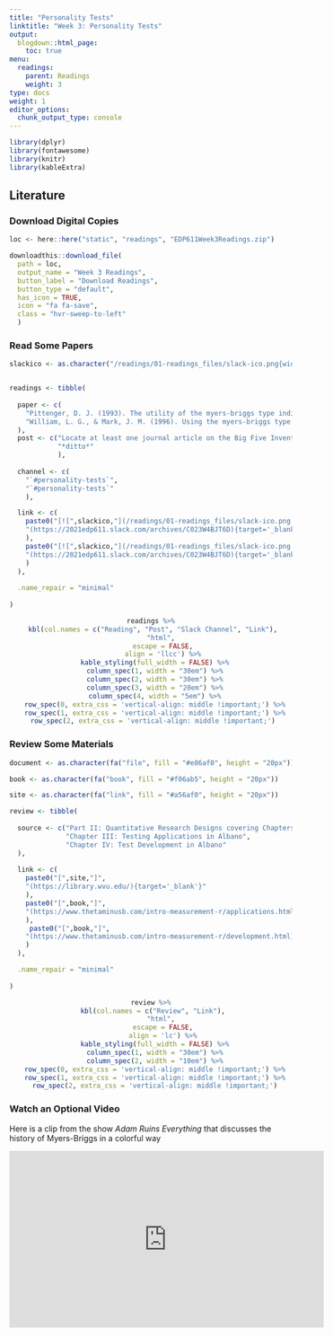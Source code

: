 ```yaml
---
title: "Personality Tests"
linktitle: "Week 3: Personality Tests"
output:
  blogdown::html_page:
    toc: true
menu:
  readings:
    parent: Readings
    weight: 3
type: docs
weight: 1
editor_options: 
  chunk_output_type: console
---
```


<style>
  .hvr-sweep-to-left {
    display: inline-block;
    vertical-align: middle;
    -webkit-transform: perspective(1px) translateZ(0);
    transform: perspective(1px) translateZ(0);
    box-shadow: 0 0 1px rgba(0, 0, 0, 0);
    position: relative;
    -webkit-transition-property: color;
    transition-property: color;
    -webkit-transition-duration: 0.25s;
    transition-duration: 0.25s;
  }

.hvr-sweep-to-left:before {
  content: "";
  position: absolute;
  z-index: -1;
  top: 0;
  left: 0;
  right: 0;
  bottom: 0;
  background: #175676;
    -webkit-transform: scaleX(0);
  transform: scaleX(0);
  -webkit-transform-origin: 100% 50%;
  transform-origin: 100% 50%;
  -webkit-transition-property: transform;
  transition-property: transform;
  -webkit-transition-duration: 0.3s;
  transition-duration: 0.3s;
  -webkit-transition-timing-function: ease-out;
  transition-timing-function: ease-out;
}

.hvr-sweep-to-left:hover, .hvr-sweep-to-left:focus, .hvr-sweep-to-left:active {
  color: white;
}

.hvr-sweep-to-left:hover:before, .hvr-sweep-to-left:focus:before, .hvr-sweep-to-left:active:before {
  -webkit-transform: scaleX(1);
  transform: scaleX(1);
}
</style>
  
```r
library(dplyr)
library(fontawesome)
library(knitr)
library(kableExtra)
```

## Literature

### Download Digital Copies

```r
loc <- here::here("static", "readings", "EDP611Week3Readings.zip")

downloadthis::download_file(
  path = loc,
  output_name = "Week 3 Readings",
  button_label = "Download Readings",
  button_type = "default",
  has_icon = TRUE,
  icon = "fa fa-save",
  class = "hvr-sweep-to-left"
  )
```

### Read Some Papers

```r

slackico <- as.character("/readings/01-readings_files/slack-ico.png{width=20px}")


readings <- tibble(
  
  paper <- c(
    "Pittenger, D. J. (1993). The utility of the myers-briggs type indicator. *Review of Educational Research, 63*(4), 467–488.",
    "William, L. G., & Mark, J. M. (1996). Using the myers-briggs type indicator to study managers: A literature review and research agenda. *Journal of Management, 22*(1), 45–83."
  ),
  post <- c("Locate at least one journal article on the Big Five Inventory that addresses its validity and reliability. Compare and contrast these items with the the validity and reliability reported about the Myers-Briggs Type Indicator. Discuss any outcomes you discovered and describe if you were suprised by the findings. Please attach a copy of the article(s) in your post and provide a reference or references in APA 7th Edition formatting.",
            "*ditto*"
            ),
  
  channel <- c(
    "`#personality-tests`",
    "`#personality-tests`"
    ),

  link <- c(
    paste0("[![",slackico,"](/readings/01-readings_files/slack-ico.png 'Slack Icon'){width=20px}]",
    "(https://2021edp611.slack.com/archives/C023W4BJT6D){target='_blank'}"
    ),
    paste0("[![",slackico,"](/readings/01-readings_files/slack-ico.png 'Slack Icon'){width=20px}]",
    "(https://2021edp611.slack.com/archives/C023W4BJT6D){target='_blank'}"
    )
  ),
  
  .name_repair = "minimal"
  
)

```


<center>
```r
readings %>%
  kbl(col.names = c("Reading", "Post", "Slack Channel", "Link"), 
      "html", 
      escape = FALSE,
      align = 'llcc') %>%
  kable_styling(full_width = FALSE) %>%
  column_spec(1, width = "30em") %>%
  column_spec(2, width = "30em") %>%
  column_spec(3, width = "20em") %>%
  column_spec(4, width = "5em") %>%
  row_spec(0, extra_css = 'vertical-align: middle !important;') %>%
  row_spec(1, extra_css = 'vertical-align: middle !important;') %>%
  row_spec(2, extra_css = 'vertical-align: middle !important;') 
```
</center>

### Review Some Materials

```r

document <- as.character(fa("file", fill = "#e86af0", height = "20px"))

book <- as.character(fa("book", fill = "#f06ab5", height = "20px"))

site <- as.character(fa("link", fill = "#a56af0", height = "20px"))

review <- tibble(
  
  source <- c("Part II: Quantitative Research Designs covering Chapters 7-8 in Balkin & Kleist",
              "Chapter III: Testing Applications in Albano",
              "Chapter IV: Test Development in Albano"
  ),
  
  link <- c(
    paste0("[",site,"]",
    "(https://library.wvu.edu/){target='_blank'}"
    ),
    paste0("[",book,"]",
    "(https://www.thetaminusb.com/intro-measurement-r/applications.html){target='_blank'}"
    ),
     paste0("[",book,"]",
    "(https://www.thetaminusb.com/intro-measurement-r/development.html){target='_blank'}"
    )
  ),

  .name_repair = "minimal"
  
)

```

<center>
```r
review %>%
  kbl(col.names = c("Review", "Link"), 
      "html", 
      escape = FALSE,
      align = 'lc') %>%
  kable_styling(full_width = FALSE) %>%
  column_spec(1, width = "30em") %>%
  column_spec(2, width = "10em") %>%
  row_spec(0, extra_css = 'vertical-align: middle !important;') %>%
  row_spec(1, extra_css = 'vertical-align: middle !important;') %>%
  row_spec(2, extra_css = 'vertical-align: middle !important;')
```
</center>

### Watch an Optional Video

Here is a clip from the show *Adam Ruins Everything* that discusses the history of Myers-Briggs in a colorful way

<p align="center">
<iframe width="560" height="315" src="https://www.youtube.com/embed/_NQqSnkI32A" frameborder="0" allow="accelerometer; autoplay; encrypted-media; gyroscope; picture-in-picture" allowfullscreen></iframe>
</p>
